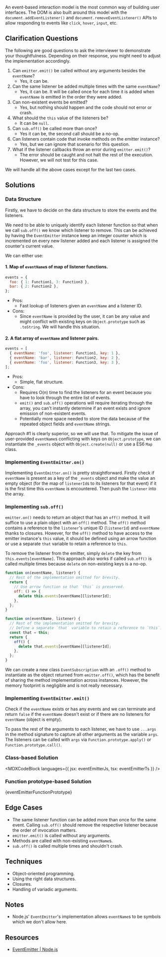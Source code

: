 

An event-based interaction model is the most common way of building user interfaces. The DOM is also built around this model with the `document.addEventListener()` and `document.removeEventListener()` APIs to allow responding to events like `click`, `hover`, `input`, etc.

## Clarification Questions

The following are good questions to ask the interviewer to demonstrate your thoughtfulness. Depending on their response, you might need to adjust the implementation accordingly.

1. Can `emitter.emit()` be called without any arguments besides the `eventName`?
   - Yes, it can be.
1. Can the same listener be added multiple times with the same `eventName`?
   - Yes, it can be. It will be called once for each time it is added when `eventName` is emitted in the order they were added.
1. Can non-existent events be emitted?
   - Yes, but nothing should happen and the code should not error or crash.
1. What should the `this` value of the listeners be?
   - It can be `null`.
1. Can `sub.off()` be called more than once?
   - Yes it can be, the second call should be a no-op.
1. Can listeners contain code that invoke methods on the emitter instance?
   - Yes, but we can ignore that scenario for this question.
1. What if the listener callbacks throw an error during `emitter.emit()`?
   - The error should be caught and not halt the rest of the execution. However, we will not test for this case.

We will handle all the above cases except for the last two cases.

## Solutions

### Data Structure

Firstly, we have to decide on the data structure to store the events and the listeners.

We need to be able to uniquely identify each listener function so that when we call `sub.off()` we know which listener to remove. This can be achieved by having the `EventEmitter` instance keep an integer counter which is incremented on every new listener added and each listener is assigned the counter's current value.

We can either use:

#### 1. Map of `eventName`s of map of listener functions.

```js
events = {
  foo: { 1: Function1, 3: Function3 },
  bar: { 2: Function2 },
};
```

- Pros:
  - Fast lookup of listeners given an `eventName` and a listener ID.
- Cons:
  - Since `eventName` is provided by the user, it can be any value and might conflict with existing keys on `Object.prototype` such as `.toString`. We will handle this situation.

#### 2. A flat array of `eventName` and listener pairs.

```js
events = [
  { eventName: 'foo', listener: Function1, key: 1 },
  { eventName: 'bar', listener: Function2, key: 2 },
  { eventName: 'foo', listener: Function3, key: 3 },
];
```

- Pros:
  - Simple, flat structure.
- Cons:
  - Requires O(n) time to find the listeners for an event because you have to look through the entire list of events.
  - `emit()` and `sub.off()` operations will require iterating through the array, you can't instantly determine if an event exists and ignore emission of non-existent events.
  - Potentially more space needed to store the data because of the repeated object fields and `eventName` strings.

Approach #1 is clearly superior, so we will use that. To mitigate the issue of user-provided `eventName`s conflicting with keys on `Object.prototype`, we can instantiate the `_events` object with `Object.create(null)` or use a ES6 `Map` class.

### Implementing `EventEmitter.on()`

Implementing `EventEmitter.on()` is pretty straightforward. Firstly check if `eventName` is present as a key of the `_events` object and make the value an empty object (for the map of `listenerId`s to its listeners for that event) if it is the first time this `eventName` is encountered. Then push the `listener` into the array.

### Implementing `sub.off()`

`emitter.on()` needs to return an object that has an `off()` method. It will suffice to use a plain object with an `off()` method. The `off()` method contains a reference to the `listener`'s unique ID (`listenerId`) and `eventName` thanks to closures. However, for the `off()` method to have access to the emitter instance's `this` value, it should be defined using an arrow function or use a separate `that` variable to retain a reference to `this`.

To remove the listener from the emitter, simply `delete` the key from `this.events[eventName]`. This approach also works if called `sub.off()` is called multiple times because `delete` on non-existing keys is a no-op.

```js
function on(eventName, listener) {
  // Rest of the implementation omitted for brevity.
  return {
    // Use arrow function so that `this` is preserved.
    off: () => {
      delete this.events[eventName][listenerId];
    },
  };
}
```

```js
function on(eventName, listener) {
  // Rest of the implementation omitted for brevity.
  // Define a separate `that` variable to retain a reference to `this`.
  const that = this;
  return {
    off() {
      delete that.events[eventName][listenerId];
    },
  };
}
```

We can create a new class `EventSubscription` with an `.off()` method to instantiate as the object returned from `emitter.off()`, which has the benefit of sharing the method implementation across instances. However, the memory footprint is negligible and is not really necessary.

### Implementing `EventEmitter.emit()`

Check if the `eventName` exists or has any events and we can terminate and return `false` if the `eventName` doesn't exist or if there are no listeners for `eventName` (object is empty).

To pass the rest of the arguments to each listener, we have to use `...args` in the method signature to capture all other arguments as the variable `args`. The listeners can be called with `args` via `Function.prototype.apply()` or `Function.prototype.call()`.

### Class-based Solution

<MDXCodeBlock languages={{ jsx: eventEmitterJs, tsx: eventEmitterTs }} />

### Function prototype-based Solution

<MDXCodeBlock>{eventEmitterFunctionPrototype}</MDXCodeBlock>

## Edge Cases

- The same listener function can be added more than once for the same event. Calling `sub.off()` should remove the respective listener because the order of invocation matters.
- `emitter.emit()` is called without any arguments.
- Methods are called with non-existing `eventName`s.
- `sub.off()` is called multiple times and shouldn't crash.

## Techniques

- Object-oriented programming.
- Using the right data structures.
- Closures.
- Handling of variadic arguments.

## Notes

- Node.js' `EventEmitter`'s implementation allows `eventName`s to be symbols which we don't allow here.

## Resources

- [EventEmitter | Node.js](https://nodejs.org/api/events.html#class-eventemitter)
